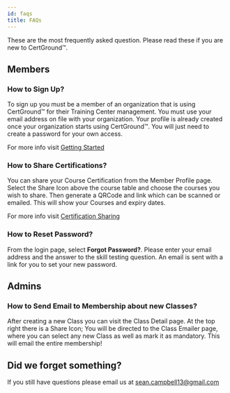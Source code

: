 ```yaml
---
id: faqs
title: FAQs
---
```


These are the most frequently asked question. Please read these if you are new to CertGround™.

## Members

### How to Sign Up?

To sign up you must be a member of an organization that is using CertGround™ for their
Training Center management. You must use your email address on file with your organization.
Your profile is already created once your organization starts using CertGround™.
You will just need to create a password for your own access.

For more info visit [Getting Started](./getting-started)

### How to Share Certifications?

You can share your Course Certification from the Member Profile page.
Select the Share Icon above the course table and choose the courses you wish to share.
Then generate a QRCode and link which can be scanned or emailed.
This will show your Courses and expiry dates.

For more info visit [Certification Sharing](./member/cert-share)

### How to Reset Password?

From the login page, select **Forgot Password?**.
Please enter your email address and the answer to the skill testing question.
An email is sent with a link for you to set your new password.


## Admins

### How to Send Email to Membership about new Classes?

After creating a new Class you can visit the Class Detail page. At the top right there is a Share Icon;
You will be directed to the Class Emailer page, where you can select any new Class as well as mark
it as mandatory. This will email the entire membership!

## Did we forget something?

If you still have questions please email us at sean.campbell13@gmail.com
